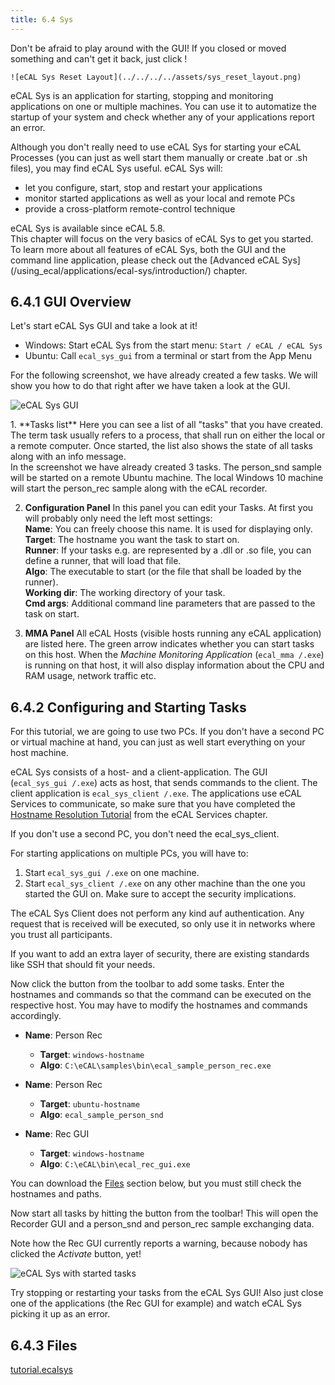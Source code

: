 ```yaml
---
title: 6.4 Sys
---
```



<Aside type="tip">
    Don't be afraid to play around with the GUI! If you closed or moved something and can't get it back, just click <Badge text="View / Reset Layout" variant="note" size="medium" />!

    ![eCAL Sys Reset Layout](../../../../assets/sys_reset_layout.png)
</Aside>

eCAL Sys is an application for starting, stopping and monitoring applications on one or multiple machines.
You can use it to automatize the startup of your system and check whether any of your applications report an error.

Although you don't really need to use eCAL Sys for starting your eCAL Processes (you can just as well start them manually or create .bat or .sh files), you may find eCAL Sys useful.
eCAL Sys will:

- let you configure, start, stop and restart your applications
- monitor started applications as well as your local and remote PCs
- provide a cross-platform remote-control technique

<Aside>eCAL Sys is available since eCAL 5.8. </Aside>
   
<Aside type="note" title="See also">
This chapter will focus on the very basics of eCAL Sys to get you started.
To learn more about all features of eCAL Sys, both the GUI and the command line application, please check out the [Advanced eCAL Sys](/using_ecal/applications/ecal-sys/introduction/) chapter. 
</Aside>

## 6.4.1 GUI Overview

Let's start eCAL Sys GUI and take a look at it!

- Windows: Start eCAL Sys from the start menu: `Start / eCAL / eCAL Sys`
- Ubuntu: Call ``ecal_sys_gui`` from a terminal or start <Badge text="eCAL Sys" variant="note" size="medium" /> from the App Menu

For the following screenshot, we have already created a few tasks.
We will show you how to do that right after we have taken a look at the GUI.

![eCAL Sys GUI](../../../../assets/sys_overview_annotated.svg)

<Steps>
   1. **Tasks list**
    Here you can see a list of all "tasks" that you have created.
    The term task usually refers to a process, that shall run on either the local or a remote computer.
    Once started, the list also shows the state of all tasks along with an info message. <br/>
    In the screenshot we have already created 3 tasks.
    The person_snd sample will be started on a remote Ubuntu machine.
    The local Windows 10 machine will start the person_rec sample along with the eCAL recorder.

   2. **Configuration Panel**
    In this panel you can edit your Tasks.
    At first you will probably only need the left most settings: <br/>
    **Name**: You can freely choose this name. It is used for displaying only. <br/>
    **Target**: The hostname you want the task to start on. <br/>
    **Runner**: If your tasks e.g. are represented by a .dll or .so file, you can define a runner, that will load that file. <br/>
    **Algo**: The executable to start (or the file that shall be loaded by the runner). <br/>
    **Working dir**: The working directory of your task. <br/>
    **Cmd args**: Additional command line parameters that are passed to the task on start.

   3. **MMA Panel**
    All eCAL Hosts (visible hosts running any eCAL application) are listed here.
    The green arrow indicates whether you can start tasks on this host.
    When the *Machine Monitoring Application* (`ecal_mma /.exe`) is running on that host, it will also display information about the CPU and RAM usage, network traffic etc.
</Steps>

## 6.4.2 Configuring and Starting Tasks

For this tutorial, we are going to use two PCs.
If you don't have a second PC or virtual machine at hand, you can just as well start everything on your host machine. 

eCAL Sys consists of a host- and a client-application.
The GUI (`ecal_sys_gui /.exe`) acts as host, that sends commands to the client.
The client application is `ecal_sys_client /.exe`.
The applications use eCAL Services to communicate, so make sure that you have completed the [Hostname Resolution Tutorial](/getting_started/5_ecal_services/#52-hostname-resolution) from the eCAL Services chapter.

<Aside type="caution" title="Single PC">
   If you don't use a second PC, you don't need the ecal_sys_client.
</Aside>

For starting applications on multiple PCs, you will have to:

1. Start `ecal_sys_gui /.exe` on one machine.
2. Start `ecal_sys_client /.exe` on any other machine than the one you started the GUI on. Make sure to accept the security implications.

<Aside type="danger" title="Important">
   The eCAL Sys Client does not perform any kind auf authentication.
   Any request that is received will be executed, so only use it in networks where you trust all participants.

   If you want to add an extra layer of security, there are existing standards like SSH that should fit your needs.
</Aside>

Now click the <Badge text="Add" variant="note" size="medium" /> button from the toolbar to add some tasks.
Enter the hostnames and commands so that the command can be executed on the respective host.
You may have to modify the hostnames and commands accordingly.

- **Name**: Person Rec
  - **Target**: ``windows-hostname``
  - **Algo**: ``C:\eCAL\samples\bin\ecal_sample_person_rec.exe``

- **Name**: Person Rec
  - **Target**: ``ubuntu-hostname``
  - **Algo**: ``ecal_sample_person_snd``

- **Name**: Rec GUI
  - **Target**: ``windows-hostname``
  - **Algo**: ``C:\eCAL\bin\ecal_rec_gui.exe``

You can download the [Files](#643-files) section below, but you must still check the hostnames and paths.

Now start all tasks by hitting the <Badge text="Start" variant="success" size="medium" /> button from the toolbar!
This will open the Recorder GUI and a person_snd and person_rec sample exchanging data.

Note how the Rec GUI currently reports a warning, because nobody has clicked the *Activate* button, yet!

![eCAL Sys with started tasks](../../../../assets/sys_tasks_started.png)

<Aside type="tip">
   Try stopping or restarting your tasks from the eCAL Sys GUI!
   Also just close one of the applications (the Rec GUI for example) and watch eCAL Sys picking it up as an error.
</Aside>

## 6.4.3 Files

<Card title="Download" icon="document">
    <a href="/src/assets/files/tutorial.ecalsys" download>tutorial.ecalsys</a>
</Card>
